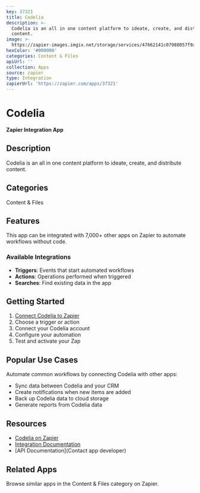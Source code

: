 ```yaml
---
key: 37321
title: Codelia
description: >-
  Codelia is an all in one content platform to ideate, create, and distribute
  content.
image: >-
  https://zapier-images.imgix.net/storage/services/47662141c07988057f9ad3593e99689f.png?auto=format%2Ccompress&ixlib=python-3.0.0&q=50
hexColor: '#000000'
categories: Content & Files
apiUrl: ''
collection: Apps
source: zapier
type: Integration
zapierUrl: 'https://zapier.com/apps/37321'
---
```

# Codelia

**Zapier Integration App**

## Description

Codelia is an all in one content platform to ideate, create, and distribute content.

## Categories

Content & Files

## Features

This app can be integrated with 7,000+ other apps on Zapier to automate workflows without code.

### Available Integrations

- **Triggers**: Events that start automated workflows
- **Actions**: Operations performed when triggered
- **Searches**: Find existing data in the app

## Getting Started

1. [Connect Codelia to Zapier](https://zapier.com/apps/37321)
2. Choose a trigger or action
3. Connect your Codelia account
4. Configure your automation
5. Test and activate your Zap

## Popular Use Cases

Automate common workflows by connecting Codelia with other apps:

- Sync data between Codelia and your CRM
- Create notifications when new items are added
- Back up Codelia data to cloud storage
- Generate reports from Codelia data

## Resources

- [Codelia on Zapier](https://zapier.com/apps/37321)
- [Integration Documentation](https://zapier.com/apps/37321/integrations)
- [API Documentation](Contact app developer)

## Related Apps

Browse similar apps in the Content & Files category on Zapier.
